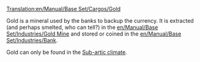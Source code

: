 [[Translation:en/Manual/Base Set/Cargos/Gold]]

{{en/Manual/Base Set/Cargos/Cargo|name=Gold
|image=en/Manual/Base Set/Cargos/Gold.png
|produced=[[en/Manual/Base Set/Industries/Gold Mine]]
|accepted=[[en/Manual/Base Set/Industries/Bank]]
}}

Gold is a mineral used by the banks to backup the currency. It is extracted (and perhaps smelted, who can tell?)  in the [[en/Manual/Base Set/Industries/Gold Mine]] and stored or coined in the [[en/Manual/Base Set/Industries/Bank]].

Gold can only be found in the [[en/Manual/Climates#sub-arctic|Sub-artic climate]].